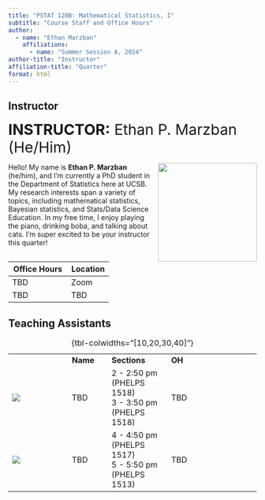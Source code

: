 ```yaml
---
title: "PSTAT 120B: Mathematical Statistics, I"
subtitle: "Course Staff and Office Hours"
author:
  - name: "Ethan Marzban"
    affiliations:
      - name: "Summer Session A, 2024"
author-title: "Instructor"
affiliation-title: "Quarter"
format: html
---
```


::: panel-tabset
## Instructor

[**INSTRUCTOR:** Ethan P. Marzban (He/Him)]{style="font-size:30px"}

![](../Images/Profiles/Ethan.jpg){style="float:right;padding: 0 0 0 10px;" width="200"}

Hello! My name is **Ethan P. Marzban** (he/him), and I'm currently a PhD student in the Department of Statistics here at UCSB. My research interests span a variety of topics, including mathematical statistics, Bayesian statistics, and Stats/Data Science Education. In my free time, I enjoy playing the piano, drinking boba, and talking about cats. I'm super excited to be your instructor this quarter!

| Office Hours | Location                                                                                                                    |
|------------------------------------------|------------------------------|
| TBD | Zoom |
| TBD | TBD  |

## Teaching Assistants

|                                          |           |                                                             |                                                                              |
|------------------|------------|------------------|---------------------------|
|                                          | **Name**  | **Sections**                                                | **OH**                                                    |
| ![](../Images/Profiles/placeholder2.png) | TBD   | 2 - 2:50 pm (PHELPS 1518) <br / > 3 - 3:50 pm (PHELPS 1518) | TBD |                                                 |
| ![](../Images/Profiles/placeholder2.png) | TBD | 4 - 4:50 pm (PHELPS 1517) <br / > 5 - 5:50 pm (PHELPS 1513) | TBD |

: {tbl-colwidths="\[10,20,30,40\]"}

:::
